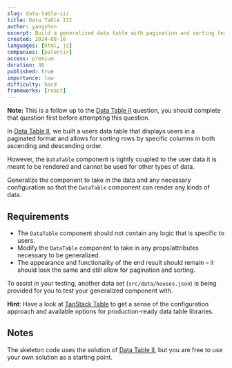 ```yaml
---
slug: data-table-iii
title: Data Table III
author: yangshun
excerpt: Build a generalized data table with pagination and sorting features
created: 2024-08-16
languages: [html, js]
companies: [palantir]
access: premium
duration: 30
published: true
importance: low
difficulty: hard
frameworks: [react]
---
```


**Note:** This is a follow up to the [Data Table II](/questions/user-interface/data-table-ii) question, you should complete that question first before attempting this question.

In [Data Table II](/questions/user-interface/data-table-ii), we built a users data table that displays users in a paginated format and allows for sorting rows by specific columns in both ascending and descending order.

However, the `DataTable` component is tightly coupled to the user data it is meant to be rendered and cannot be used for other types of data.

Generalize the component to take in the data and any necessary configuration so that the `DataTable` component can render any kinds of data.

## Requirements

- The `DataTable` component should not contain any logic that is specific to users.
- Modify the `DataTable` component to take in any props/attributes necessary to be generalized.
- The appearance and functionality of the end result should remain – it should look the same and still allow for pagination and sorting.

To assist in your testing, another data set (`src/data/houses.json`) is being provided for you to test your generalized component with.

**Hint**: Have a look at [TanStack Table](https://tanstack.com/table/) to get a sense of the configuration approach and available options for production-ready data table libraries.

## Notes

The skeleton code uses the solution of [Data Table II](/questions/user-interface/data-table-ii), but you are free to use your own solution as a starting point.
